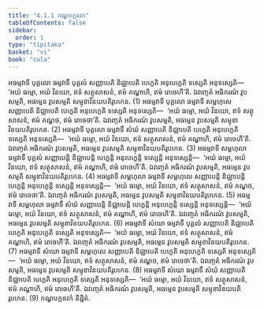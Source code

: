 ```yaml
---
title: "4.1.1 កណ្ហបក្ខនវក"
tableOfContents: false
sidebar:
  order: 1
type: "tipitaka"
basket: "vi"
book: "cula"
---
```



<DynamicBreadcrumb />

<Division number="187" book="cula">

<Paragraph number="787" book="cula">
អធម្មវាទី បុគ្គលោ ធម្មវាទឹ បុគ្គលំ សញ្ញាបេតិ និជ្ឈាបេតិ បេក្ខេតិ អនុបេក្ខេតិ ទស្សេតិ អនុទស្សេតិ—  ‘អយំ ធម្មោ, អយំ វិនយោ, ឥទំ សត្ថុសាសនំ, ឥមំ គណ្ហាហិ, ឥមំ រោចេហី’តិ. ឯវញ្ចេតំ អធិករណំ វូបសម្មតិ, អធម្មេន វូបសម្មតិ សម្មុខាវិនយបតិរូបកេន. (1)
</Paragraph>

<Paragraph number="788" book="cula">
អធម្មវាទី បុគ្គលោ ធម្មវាទី សម្ពហុលេ សញ្ញាបេតិ និជ្ឈាបេតិ បេក្ខេតិ អនុបេក្ខេតិ ទស្សេតិ អនុទស្សេតិ—  ‘អយំ ធម្មោ, អយំ វិនយោ, ឥទំ សត្ថុសាសនំ, ឥមំ គណ្ហថ, ឥមំ រោចេថា’តិ. ឯវញ្ចេតំ អធិករណំ វូបសម្មតិ, អធម្មេន វូបសម្មតិ សម្មុខាវិនយបតិរូបកេន. (2)
</Paragraph>

<Paragraph number="789" book="cula">
អធម្មវាទី បុគ្គលោ ធម្មវាទឹ សំឃំ សញ្ញាបេតិ និជ្ឈាបេតិ បេក្ខេតិ អនុបេក្ខេតិ ទស្សេតិ អនុទស្សេតិ—  ‘អយំ ធម្មោ, អយំ វិនយោ, ឥទំ សត្ថុសាសនំ, ឥមំ គណ្ហាហិ, ឥមំ រោចេហី’តិ. ឯវញ្ចេតំ អធិករណំ វូបសម្មតិ, អធម្មេន វូបសម្មតិ សម្មុខាវិនយបតិរូបកេន. (3)
</Paragraph>

<Paragraph number="790" book="cula">
អធម្មវាទី សម្ពហុលា ធម្មវាទឹ បុគ្គលំ សញ្ញាបេន្តិ និជ្ឈាបេន្តិ បេក្ខេន្តិ អនុបេក្ខេន្តិ ទស្សេន្តិ អនុទស្សេន្តិ—  ‘អយំ ធម្មោ, អយំ វិនយោ, ឥទំ សត្ថុសាសនំ, ឥមំ គណ្ហាហិ, ឥមំ រោចេហី’តិ. ឯវញ្ចេតំ អធិករណំ វូបសម្មតិ, អធម្មេន វូបសម្មតិ សម្មុខាវិនយបតិរូបកេន. (4)
</Paragraph>

<Paragraph number="791" book="cula">
អធម្មវាទី សម្ពហុលា ធម្មវាទី សម្ពហុលេ សញ្ញាបេន្តិ និជ្ឈាបេន្តិ បេក្ខេន្តិ អនុបេក្ខេន្តិ ទស្សេន្តិ អនុទស្សេន្តិ—  ‘អយំ ធម្មោ, អយំ វិនយោ, ឥទំ សត្ថុសាសនំ, ឥមំ គណ្ហថ, ឥមំ រោចេថា’តិ. ឯវញ្ចេតំ អធិករណំ វូបសម្មតិ, អធម្មេន វូបសម្មតិ សម្មុខាវិនយបតិរូបកេន. (5)
</Paragraph>

<Paragraph number="792" book="cula">
អធម្មវាទី សម្ពហុលា ធម្មវាទឹ សំឃំ សញ្ញាបេន្តិ និជ្ឈាបេន្តិ បេក្ខេន្តិ អនុបេក្ខេន្តិ ទស្សេន្តិ អនុទស្សេន្តិ—  ‘អយំ ធម្មោ, អយំ វិនយោ, ឥទំ សត្ថុសាសនំ, ឥមំ គណ្ហាហិ, ឥមំ រោចេហី’តិ. ឯវញ្ចេតំ អធិករណំ វូបសម្មតិ, អធម្មេន វូបសម្មតិ សម្មុខាវិនយបតិរូបកេន. (6)
</Paragraph>

<Paragraph number="793" book="cula">
អធម្មវាទី សំឃោ ធម្មវាទឹ បុគ្គលំ សញ្ញាបេតិ និជ្ឈាបេតិ បេក្ខេតិ អនុបេក្ខេតិ ទស្សេតិ អនុទស្សេតិ—  ‘អយំ ធម្មោ, អយំ វិនយោ, ឥទំ សត្ថុសាសនំ, ឥមំ គណ្ហាហិ, ឥមំ រោចេហី’តិ. ឯវញ្ចេតំ អធិករណំ វូបសម្មតិ, អធម្មេន វូបសម្មតិ សម្មុខាវិនយបតិរូបកេន. (7)
</Paragraph>

<Paragraph number="794" book="cula">
អធម្មវាទី សំឃោ ធម្មវាទី សម្ពហុលេ សញ្ញាបេតិ និជ្ឈាបេតិ បេក្ខេតិ អនុបេក្ខេតិ ទស្សេតិ អនុទស្សេតិ—  ‘អយំ ធម្មោ, អយំ វិនយោ, ឥទំ សត្ថុសាសនំ, ឥមំ គណ្ហថ, ឥមំ រោចេថា’តិ. ឯវញ្ចេតំ អធិករណំ វូបសម្មតិ, អធម្មេន វូបសម្មតិ សម្មុខាវិនយបតិរូបកេន. (8)
</Paragraph>

<Paragraph number="795" book="cula">
អធម្មវាទី សំឃោ ធម្មវាទឹ សំឃំ សញ្ញាបេតិ និជ្ឈាបេតិ បេក្ខេតិ អនុបេក្ខេតិ ទស្សេតិ អនុទស្សេតិ—  ‘អយំ ធម្មោ, អយំ វិនយោ, ឥទំ សត្ថុសាសនំ, ឥមំ គណ្ហាហិ, ឥមំ រោចេហី’តិ. ឯវញ្ចេតំ អធិករណំ វូបសម្មតិ, អធម្មេន វូបសម្មតិ សម្មុខាវិនយបតិរូបកេន. (9)

</Paragraph>
</Division>

<Paragraph number="796" type="center" book="cula">
កណ្ហបក្ខនវកំ និដ្ឋិតំ.
</Paragraph>